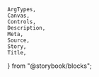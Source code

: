     ArgTypes,
    Canvas,
    Controls,
    Description,
    Meta,
    Source,
    Story,
    Title,
} from "@storybook/blocks";


<Meta of={stories} />
<Title of={stories} />
<Description of={Collapsible} />

## Example

<Canvas
    sourceState="shown"
    of={stories.Default}
/>

## Props

<ArgTypes of={Collapsible} />
CollapsibleRootCollapsibleRootCollapsible: CollapsibleRootCollapsibleRootCollapsibleRoot
